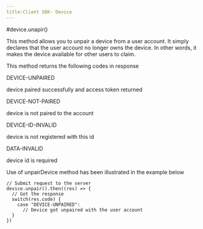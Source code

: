 ```yaml
---
title:Client SDK- Device
---
```


#device.unapir()

This method allows you to unpair a device from a user account. It simply declares that the user account no longer owns the device. In other words, it makes the device available for other users to claim.

This method returns the following codes in response

DEVICE-UNPAIRED

device paired successfully and access token returned

DEVICE-NOT-PAIRED

device is not paired to the account

DEVICE-ID-INVALID

device is not registered with this id

DATA-INVALID

device id is required

Use of unpairDevice method has been illustrated in the example below
```
// Submit request to the server
device.unpair().then((res) => {
  // Got the response
  switch(res.code) {
    case "DEVICE-UNPAIRED": 
      // Device got unpaired with the user account
  }
})
```
